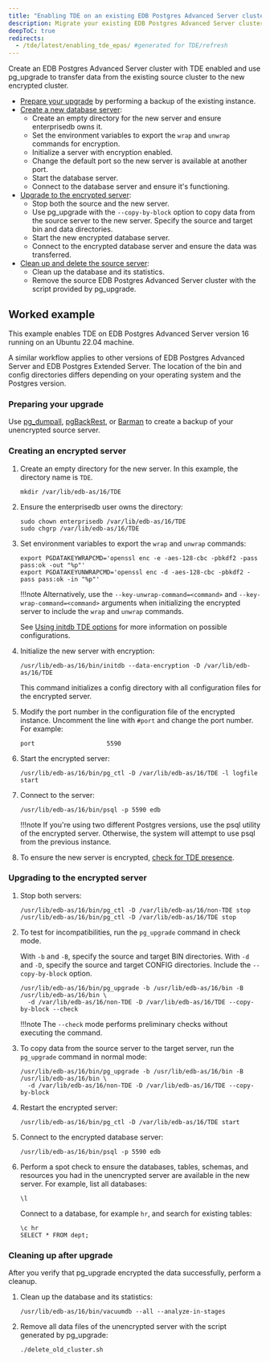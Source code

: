 ```yaml
---
title: "Enabling TDE on an existing EDB Postgres Advanced Server cluster"
description: Migrate your existing EDB Postgres Advanced Server cluster to a new TDE-enabled database server.
deepToC: true
redirects:
  - /tde/latest/enabling_tde_epas/ #generated for TDE/refresh
---
```


Create an EDB Postgres Advanced Server cluster with TDE enabled 
and use pg_upgrade to transfer data from the existing source cluster to the new encrypted cluster. 

- [Prepare your upgrade](#preparing-your-upgrade) by performing a backup of the existing instance. 
- [Create a new database server](#creating-an-encrypted-server):
    - Create an empty directory for the new server and ensure enterprisedb owns it.
    - Set the environment variables to export the `wrap` and `unwrap` commands for encryption. 
    - Initialize a server with encryption enabled.
    - Change the default port so the new server is available at another port. 
    - Start the database server.
    - Connect to the database server and ensure it's functioning.
- [Upgrade to the encrypted server](#upgrading-to-the-encrypted-server):
    - Stop both the source and the new server. 
    - Use pg_upgrade with the `--copy-by-block` option to copy data from the source server to the new server. Specify the source and target bin and data directories. 
    - Start the new encrypted database server. 
    - Connect to the encrypted database server and ensure the data was transferred. 
- [Clean up and delete the source server](#cleaning-up-after-upgrade):
    - Clean up the database and its statistics. 
    - Remove the source EDB Postgres Advanced Server cluster with the script provided by pg_upgrade. 

## Worked example

This example enables TDE on EDB Postgres Advanced Server version 16 running on an Ubuntu 22.04 machine. 

A similar workflow applies to other versions of EDB Postgres Advanced Server and EDB Postgres Extended Server. The location of the bin and config directories differs depending on your operating system and the Postgres version.

### Preparing your upgrade 

Use [pg_dumpall](https://www.postgresql.org/docs/current/app-pg-dumpall.html), [pgBackRest](/supported-open-source/pgbackrest/), or [Barman](/supported-open-source/barman/) to create a backup of your unencrypted source server. 

### Creating an encrypted server 

1.  Create an empty directory for the new server. In this example, the directory name is `TDE`. 
  
    ```
    mkdir /var/lib/edb-as/16/TDE 
    ```

1.  Ensure the enterprisedb user owns the directory:

    ```
    sudo chown enterprisedb /var/lib/edb-as/16/TDE
    sudo chgrp /var/lib/edb-as/16/TDE
    ```

1.  Set environment variables to export the `wrap` and `unwrap` commands:

    ```
    export PGDATAKEYWRAPCMD='openssl enc -e -aes-128-cbc -pbkdf2 -pass pass:ok -out "%p"'
    export PGDATAKEYUNWRAPCMD='openssl enc -d -aes-128-cbc -pbkdf2 -pass pass:ok -in "%p"'
    ```

    !!!note
       Alternatively, use the `--key-unwrap-command=<command>` and `--key-wrap-command=<command>` arguments when initializing the encrypted server to include the `wrap` and `unwrap` commands.
       
       See [Using initdb TDE options](../initdb_tde_options/) for more information on possible configurations.

1.  Initialize the new server with encryption: 
    
    ```
    /usr/lib/edb-as/16/bin/initdb --data-encryption -D /var/lib/edb-as/16/TDE
    ```

    This command initializes a config directory with all configuration files for the encrypted server.

1.  Modify the port number in the configuration file of the encrypted instance. Uncomment the line with `#port` and change the port number. For example:

    ```
    port                    5590
    ```

1.  Start the encrypted server: 

    ```
    /usr/lib/edb-as/16/bin/pg_ctl -D /var/lib/edb-as/16/TDE -l logfile start
    ```

1.  Connect to the server: 

    ```
    /usr/lib/edb-as/16/bin/psql -p 5590 edb
    ```

    !!!note
       If you're using two different Postgres versions, use the psql utility of the encrypted server. Otherwise, the system will attempt to use psql from the previous instance.

1.  To ensure the new server is encrypted, [check for TDE presence](verifying_tde). 

### Upgrading to the encrypted server

1.  Stop both servers:
    
    ```
    /usr/lib/edb-as/16/bin/pg_ctl -D /var/lib/edb-as/16/non-TDE stop
    /usr/lib/edb-as/16/bin/pg_ctl -D /var/lib/edb-as/16/TDE stop
    ```

1.  To test for incompatibilities, run the `pg_upgrade` command in check mode. 
    
    With `-b` and `-B`, specify the source and target BIN directories. With `-d` and `-D`, specify the source and target CONFIG directories.
    Include the `--copy-by-block` option. 

    ```  
    /usr/lib/edb-as/16/bin/pg_upgrade -b /usr/lib/edb-as/16/bin -B /usr/lib/edb-as/16/bin \
      -d /var/lib/edb-as/16/non-TDE -D /var/lib/edb-as/16/TDE --copy-by-block --check
    ```

    !!!note
       The `--check` mode performs preliminary checks without executing the command.

1.  To copy data from the source server to the target server, run the `pg_upgrade` command in normal mode: 

    ```
    /usr/lib/edb-as/16/bin/pg_upgrade -b /usr/lib/edb-as/16/bin -B /usr/lib/edb-as/16/bin \
      -d /var/lib/edb-as/16/non-TDE -D /var/lib/edb-as/16/TDE --copy-by-block
    ```

1.  Restart the encrypted server: 

    ```
    /usr/lib/edb-as/16/bin/pg_ctl -D /var/lib/edb-as/16/TDE start
    ```

1.  Connect to the encrypted database server:

    ```
    /usr/lib/edb-as/16/bin/psql -p 5590 edb
    ```

1.  Perform a spot check to ensure the databases, tables, schemas, and resources you had in the unencrypted server are available in the new server. For example, list all databases:

    ```
    \l
    ```

    Connect to a database, for example `hr`, and search for existing tables: 

    ```
    \c hr 
    SELECT * FROM dept;
    ```

### Cleaning up after upgrade 

After you verify that pg_upgrade encrypted the data successfully, perform a cleanup. 

1.  Clean up the database and its statistics: 

    ```
    /usr/lib/edb-as/16/bin/vacuumdb --all --analyze-in-stages
    ```

1.  Remove all data files of the unencrypted server with the script generated by pg_upgrade:

    ```
    ./delete_old_cluster.sh
    ```
